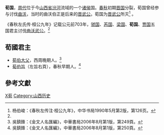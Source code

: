 {{周代诸侯国
|国名=荀
|国君姓氏=姬姓
|爵位=侯<ref name="nine">《左传》〈桓公九年〉：“秋，虢仲、芮伯、梁伯、荀侯、賈伯伐曲沃。”</ref>
|国都=[[山西省|山西省]][[新绛县|新绛县]]东北之临汾故城
|分封者=不详
|始祖=周武王十八弟
|建国年=不详
|灭亡年=[[晋武公|晋武公]]时代
|灭亡原因=为[[晋武公|晋武公]]所灭<br>[[颜师古|颜师古]]《[[汉书|汉书]]注·地理志》引用《汲郡古文》“晋武公灭荀”<ref>转引自杨伯峻：《春秋左传注·桓公九年》，中华书局1990年5月第2版，第126页。</ref>
|史书记载=《[[春秋左氏传|春秋左氏传]]》见于[[鲁桓公|桓公]]九年
}}

'''荀国'''，[[周代|周代]]位于今[[山西省|山西省]][[汾河|汾河]]流域的一个[[诸侯|诸侯]]国。[[春秋时期|春秋]]初期[[晋国|晋国]]分裂，荀国曾经参与讨伐[[曲沃|曲沃]]，当时的曲沃伯正是后来的[[晋武公|晋武公]]。荀国为[[晋武公|晋武公]]所灭<ref>杨伯峻：《春秋左传注·桓公九年》，中华书局1990年5月第2版，第126页。</ref> 。 

《春秋左氏传·桓公九年》记载公元前703年，[[西虢国|虢国]]、[[芮国|芮国]]、[[梁国_(嬴姓)|梁国]]、'''荀国'''、[[贾国|贾国]]五国君主讨伐[[曲沃武公|曲沃武公]]。<ref name="nine" />

==荀國君主==
*[[荀伯大父|荀伯大父]]，西周晚期人。<ref>吳鎮鋒：《金文人名匯編》，中華書局2006年8月第1版，第249頁。</ref>
*[[荀伯旨|荀伯旨]]（左旨右頁），春秋早期人。<ref>吳鎮鋒：《金文人名匯編》，中華書局2006年8月第1版，第250頁。</ref>

==參考文獻==
<div class="references-small">
<references />
</div>
{{周代姬姓诸侯}}

[[Category:春秋時期的國家|X荀]]
[[Category:山西历史|Category:山西历史]]
